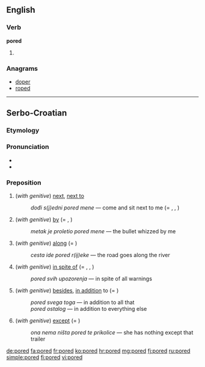==English==

===Verb===
'''pored'''

# {{en-past of|pore}}

===Anagrams===
* [[doper#English|doper]]
* [[roped#English|roped]]

----

==Serbo-Croatian==

===Etymology===
{{prefix|po|red|lang=sh}}

===Pronunciation===
* {{IPA|/pôred/|lang=sh}}
* {{hyphenation|po|red}}

===Preposition===
{{sh-preposition|head=pȍred|r|поред|по̏ред}}

# (''with genitive'') [[next]], [[next to]]
#: ''dođi s(j)edni pored mene'' — come and sit next to me (= {{term|kraj|krȁj|lang=sh}}, {{term|pokraj|pȍkraj|lang=sh}}, {{term|do|dȍ|lang=sh}})
# (''with genitive'') [[by]] (= {{term|kraj|krȁj|lang=sh}}, {{term|pokraj|pȍkraj|lang=sh}})
#: ''metak je proletio pored mene'' — the bullet whizzed by me
# (''with genitive'') [[along]] (= {{term|duž|dȕž|lang=sh}})
#: ''cesta ide pored r(ij)eke'' — the road goes along the river
# (''with genitive'') [[in spite of]] (= {{term|uprkos|ȕprkos|lang=sh}}, {{term|pokraj|pȍkraj|lang=sh}}, {{term|mimo|mȉmo|lang=sh}})
#: ''pored svih upozorenja'' — in spite of all warnings
# (''with genitive'') [[besides]], [[in addition]] to (= {{term|povrh|pòvrh|lang=sh}})
#: ''pored svega toga'' — in addition to all that
#: ''pored ostalog'' — in addition to everything else 
# (''with genitive'') [[except]] (= {{term|osim|ȍsīm|lan=sh}})
#: ''ona nema ništa pored te prikolice'' — she has nothing except that trailer

[[de:pored]]
[[fa:pored]]
[[fr:pored]]
[[ko:pored]]
[[hr:pored]]
[[mg:pored]]
[[fj:pored]]
[[ru:pored]]
[[simple:pored]]
[[fi:pored]]
[[vi:pored]]